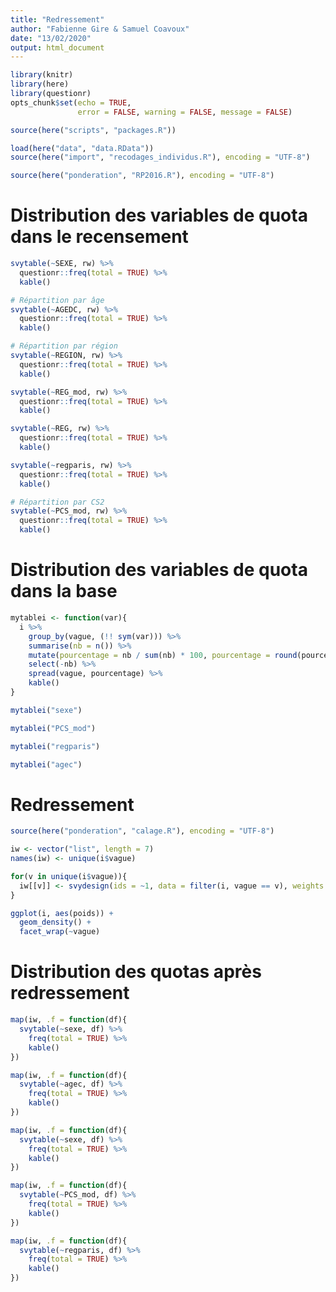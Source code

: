 ```yaml
---
title: "Redressement"
author: "Fabienne Gire & Samuel Coavoux"
date: "13/02/2020"
output: html_document
---
```


```r
library(knitr)
library(here)
library(questionr)
opts_chunk$set(echo = TRUE,
               error = FALSE, warning = FALSE, message = FALSE)
```

```r
source(here("scripts", "packages.R"))
```


```r
load(here("data", "data.RData"))
source(here("import", "recodages_individus.R"), encoding = "UTF-8")
```

```r
source(here("ponderation", "RP2016.R"), encoding = "UTF-8")
```


# Distribution des variables de quota dans le recensement
```r
svytable(~SEXE, rw) %>% 
  questionr::freq(total = TRUE) %>% 
  kable()
```

```r
# Répartition par âge
svytable(~AGEDC, rw) %>% 
  questionr::freq(total = TRUE) %>% 
  kable()
```

```r
# Répartition par région
svytable(~REGION, rw) %>% 
  questionr::freq(total = TRUE) %>% 
  kable()
```

```r
svytable(~REG_mod, rw) %>% 
  questionr::freq(total = TRUE) %>% 
  kable()
```

```r
svytable(~REG, rw) %>% 
  questionr::freq(total = TRUE) %>% 
  kable()
```

```r
svytable(~regparis, rw) %>% 
  questionr::freq(total = TRUE) %>% 
  kable()
```

```r
# Répartition par CS2
svytable(~PCS_mod, rw) %>% 
  questionr::freq(total = TRUE) %>% 
  kable()
```

# Distribution des variables de quota dans la base

```r
mytablei <- function(var){
  i %>%
    group_by(vague, (!! sym(var))) %>%
    summarise(nb = n()) %>%
    mutate(pourcentage = nb / sum(nb) * 100, pourcentage = round(pourcentage,1)) %>%
    select(-nb) %>% 
    spread(vague, pourcentage) %>%
    kable()
}
```

```r

mytablei("sexe")
```

```r
mytablei("PCS_mod")
```

```r
mytablei("regparis")
```

```r
mytablei("agec")
```

# Redressement

```r
source(here("ponderation", "calage.R"), encoding = "UTF-8")
```

```r
iw <- vector("list", length = 7)
names(iw) <- unique(i$vague)

for(v in unique(i$vague)){
  iw[[v]] <- svydesign(ids = ~1, data = filter(i, vague == v), weights = filter(i, vague == v)$poids)
}

```

```r
ggplot(i, aes(poids)) +
  geom_density() +
  facet_wrap(~vague)
```

# Distribution des quotas après redressement

```r
map(iw, .f = function(df){
  svytable(~sexe, df) %>% 
    freq(total = TRUE) %>% 
    kable()
})

```


```r
map(iw, .f = function(df){
  svytable(~agec, df) %>% 
    freq(total = TRUE) %>% 
    kable()
})

```

```r
map(iw, .f = function(df){
  svytable(~sexe, df) %>% 
    freq(total = TRUE) %>% 
    kable()
})

```

```r
map(iw, .f = function(df){
  svytable(~PCS_mod, df) %>% 
    freq(total = TRUE) %>% 
    kable()
})

```

```r
map(iw, .f = function(df){
  svytable(~regparis, df) %>% 
    freq(total = TRUE) %>% 
    kable()
})

```


